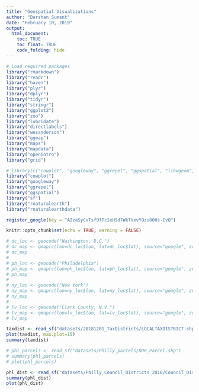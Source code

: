 ```yaml
---
title: "Geospatial Visualizations"
author: "Darshan Sumant"
date: "February 10, 2019"
output: 
  html_document:
    toc: TRUE
    toc_float: TRUE
    code_folding: hide
---
```


```r

# Load required packages
library("rmarkdown")
library("readr")
library("haven")
library("plyr")
library("dplyr")
library("tidyr")
library("stringr")
library("ggplot2")
library("zoo")
library("lubridate")
library("directlabels")
library("wesanderson")
library("ggmap")
library("maps")
library("mapdata")
library("openintro")
library("grid")

# library(c("cowplot", "googleway", "ggrepel", "ggspatial", "libwgeom", "sf", "rnaturalearth", "rnaturalearthdata"))
library("cowplot")
library("googleway")
library("ggrepel")
library("ggspatial")
library("sf")
library("rnaturalearth")
library("rnaturalearthdata")

register_google(key = "AIzaSyCvTsf9fTcIeH9d7WkTVxvYQzu80Hs-EvQ")

knitr::opts_chunk$set(echo = TRUE, warning = FALSE)
```

```r
# dc_loc <- geocode("Washington, D.C.")
# dc_map <- qmap(c(lon=dc_loc$lon, lat=dc_loc$lat), source="google", zoom=12)
# dc_map
# 
# ph_loc <- geocode("Philadelphia")
# ph_map <- qmap(c(lon=ph_loc$lon, lat=ph_loc$lat), source="google", zoom=12)
# ph_map
# 
# ny_loc <- geocode("New York")
# ny_map <- qmap(c(lon=ny_loc$lon, lat=ny_loc$lat), source="google", zoom=12)
# ny_map
# 
# lv_loc <- geocode("Clark County, N.V.")
# lv_map <- qmap(c(lon=lv_loc$lon, lat=lv_loc$lat), source="google", zoom=12)
# lv_map
```

```r
taxdist <- read_sf("datasets/20181201_TaxDistricts/LOCALTAXDISTRICT.shp")
plot(taxdist, max.plot=15)
summary(taxdist)
```

```r
# phl_parcels <- read_sf("datasets/Philly_parcels/DOR_Parcel.shp")
# summary(phl_parcels)
# plot(phl_parcels)

phl_dist <- read_sf("datasets/Philly_Council_Districts_2016/Council_Districts_2016.shp")
summary(phl_dist)
plot(phl_dist)
```
